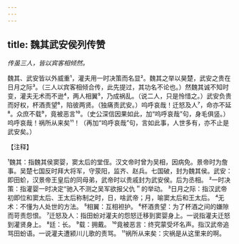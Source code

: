 ```yaml
---
---
---
```

title: 魏其武安侯列传赞
---



*传虽三人，皆以宾客相倾然。*

魏其、武安皆以外威重¹，灌夫用一时决策而名显²。魏其之举以昊楚，武安之贵在日月之际³。（三人以宾客相倾合传，此先提过，其功名不论也。）然魏其诚不知时变，灌夫无术而不逊⁴，两人相翼⁵，乃成祸乱。（说二人，只是怜惜之。）武安负贵而好权，杯酒责望⁶，陷彼两贤。（独痛责武安。）呜呼哀哉！迁怒及人⁷，命亦不延⁸。众庶不载⁹，竟被恶言¹⁰。（史公深信因果如此，加“呜呼哀哉”句，身毛俱竖。）呜呼哀哉！祸所从来矣¹¹！（再加“呜呼哀哉”句，言如此事，人世多有，亦不止是武安矣。）

【注释】

¹魏其：指魏其侯窦婴，窦太后的堂侄。汉文帝时曾为吴相，因病免。景帝时为詹事。吴楚七国反时拜大将军，守荥阳，监齐、赵兵。七国破，封为魏其侯。武安：即田蚧，汉景帝王皇后的同母弟，武帝时以贵戚封为武安侯。后为丞相。
²一时决策：指灌婴一时决定“驰入不测之吴军欲报父仇＂的举动。
³日月之际：指汉武帝初即位和窦太后、王太后称制之时，日，啥武帝；月，喻窦太后和王太后。
⁴无术：不懂为人处世的方法。
⁵相翼：互相袒护。
⁶杯酒贵望：为了杯酒之间的嫌隙而苛责怨恨。
⁷迁怒及人：指田蚡对灌夫的怨怒迁移到窦婴身上。一说指灌夫迁怒到灌贤身上。
⁸廷：长。
⁹载：拥戴。
¹⁰竟被恶言：终究蒙受坏名声。指汉武帝追骂田蚡语。一说灌夫遭颍川儿歌的责骂。
¹¹祸所从来矣：灾祸是从这里来的啊。